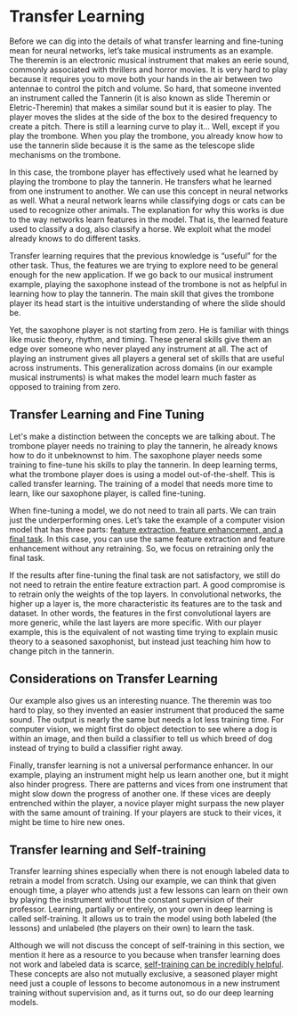 # Transfer Learning
Before we can dig into the details of what transfer learning and fine-tuning mean for neural networks, let’s take musical instruments as an example. The theremin is an electronic musical instrument that makes an eerie sound, commonly associated with thrillers and horror movies. It is very hard to play because it requires you to move both your hands in the air between two antennae to control the pitch and volume. So hard, that someone invented an instrument called the Tannerin (it is also known as slide Theremin or Eletric-Theremin) that makes a similar sound but it is easier to play.  The player moves the slides at the side of the box to the desired frequency to create a pitch. There is still a learning curve to play it... Well, except if you play the trombone. When you play the trombone, you already know how to use the tannerin slide because it is the same as the telescope slide mechanisms on the trombone.

In this case, the trombone player has effectively used what he learned by playing the trombone to play the tannerin. He transfers what he learned from one instrument to another. We can use this concept in neural networks as well.  What a neural network learns while classifying dogs or cats can be used to recognize other animals. The explanation for why this works is due to the way networks learn features in the model. That is, the learned feature used to classify a dog, also classify a horse.  We exploit what the model already knows to do different tasks.

Transfer learning requires that the previous knowledge is “useful” for the other task. Thus, the features we are trying to explore need to be general enough for the new application. If we go back to our musical instrument example, playing the saxophone instead of the trombone is not as helpful in learning how to play the tannerin.  The main skill that gives the trombone player its head start is the intuitive understanding of where the slide should be. 

Yet, the saxophone player is not starting from zero. He is familiar with things like music theory, rhythm, and timing. These general skills give them an edge over someone who never played any instrument at all.  The act of playing an instrument gives all players a general set of skills that are useful across instruments. This generalization across domains (in our example musical instruments) is what makes the model learn much faster as opposed to training from zero.

## Transfer Learning and Fine Tuning

Let's make a distinction between the concepts we are talking about. The trombone player needs no training to play the tannerin, he already knows how to do it unbeknownst to him. The saxophone player needs some training to fine-tune his skills to play the tannerin. In deep learning terms, what the trombone player does is using a model out-of-the-shelf. This is called transfer learning. The training of a model that needs more time to learn, like our saxophone player, is called fine-tuning. 

When fine-tuning a model, we do not need to train all parts. We can train just the underperforming ones. Let’s take the example of a computer vision model that has three parts: [feature extraction, feature enhancement, and a final task](https://huggingface.co/docs/transformers/main/main_classes/backbones). In this case, you can use the same feature extraction and feature enhancement without any retraining.  So, we focus on retraining only the final task. 

If the results after fine-tuning the final task are not satisfactory, we still do not need to retrain the entire feature extraction part.  A good compromise is to retrain only the weights of the top layers. In convolutional networks, the higher up a layer is, the more characteristic its features are to the task and dataset. In other words, the features in the first convolutional layers are more generic, while the last layers are more specific. With our player example, this is the equivalent of not wasting time trying to explain music theory to a seasoned saxophonist, but instead just teaching him how to change pitch in the tannerin.

## Considerations on Transfer Learning

Our example also gives us an interesting nuance. The theremin was too hard to play, so they invented an easier instrument that produced the same sound.  The output is nearly the same but needs a lot less training time. For computer vision, we might first do object detection to see where a dog is within an image, and then build a classifier to tell us which breed of dog instead of trying to build a classifier right away.

Finally, transfer learning is not a universal performance enhancer. In our example, playing an instrument might help us learn another one, but it might also hinder progress.  There are patterns and vices from one instrument that might slow down the progress of another one. If these vices are deeply entrenched within the player, a novice player might surpass the new player with the same amount of training. If your players are stuck to their vices, it might be time to hire new ones.

## Transfer learning and Self-training

Transfer learning shines especially when there is not enough labeled data to retrain a model from scratch.  Using our example, we can think that given enough time, a player who attends just a few lessons can learn on their own by playing the instrument without the constant supervision of their professor. Learning, partially or entirely, on your own in deep learning is called self-training. It allows us to train the model using both labeled (the lessons) and unlabeled (the players on their own) to learn the task.  

Although we will not discuss the concept of self-training in this section, we mention it here as a resource to you because when transfer learning does not work and labeled data is scarce, [self-training can be incredibly helpful](https://doi.org/10.48550/arXiv.2006.06882). These concepts are also not mutually exclusive, a seasoned player might need just a couple of lessons to become autonomous in a new instrument training without supervision and, as it turns out, so do our deep learning models.

